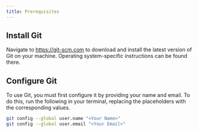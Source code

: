 ```yaml
---
title: Prerequisites
---
```


## Install Git

Navigate to https://git-scm.com to download and install the latest version of Git on your machine. Operating system-specific instructions can be found there.

## Configure Git

To use Git, you must first configure it by providing your name and email. To do this, run the following in your terminal, replacing the placeholders with the corresponding values.

```sh
git config --global user.name "<Your Name>"
git config --global user.email "<Your Email>"
```
